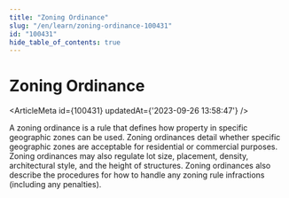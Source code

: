 ```yaml
---
title: "Zoning Ordinance"
slug: "/en/learn/zoning-ordinance-100431"
id: "100431"
hide_table_of_contents: true
---
```



# Zoning Ordinance

<ArticleMeta id={100431} updatedAt={'2023-09-26 13:58:47'} />
<div className='border-solid border-b border-t-0 my-4 border-[var(--ifm-color-gray-300)]' />

A zoning ordinance is a rule that defines how property in specific geographic zones can be used. Zoning ordinances detail whether specific geographic zones are acceptable for residential or commercial purposes. Zoning ordinances may also regulate lot size, placement, density, architectural style, and the height of structures. Zoning ordinances also describe the procedures for how to handle any zoning rule infractions (including any penalties).
